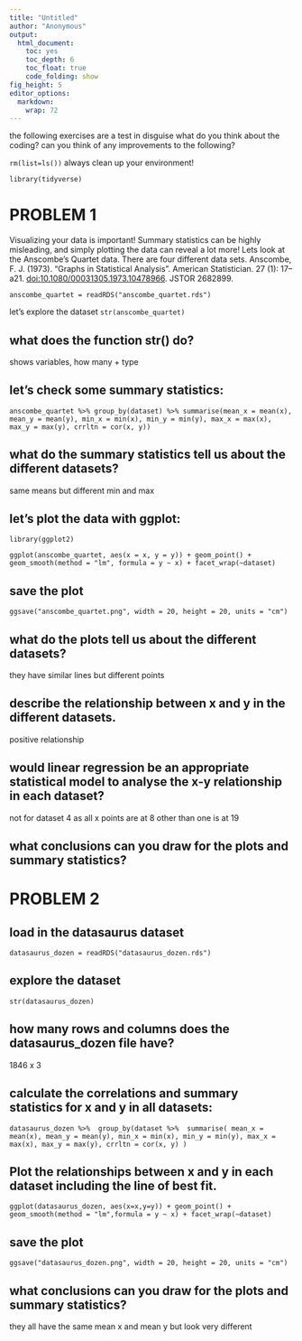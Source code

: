 ```yaml
---
title: "Untitled"
author: "Anonymous"
output: 
  html_document:
    toc: yes
    toc_depth: 6
    toc_float: true
    code_folding: show
fig_height: 5
editor_options: 
  markdown: 
    wrap: 72
---
```


the following exercises are a test in disguise what do you think about
the coding? can you think of any improvements to the following?

`rm(list=ls())` always clean up your environment!

`library(tidyverse)`

# PROBLEM 1

Visualizing your data is important! Summary statistics can be highly
misleading, and simply plotting the data can reveal a lot more! Lets
look at the Anscombe's Quartet data. There are four different data sets.
Anscombe, F. J. (1973). "Graphs in Statistical Analysis". American
Statistician. 27 (1): 17--a21. <doi:10.1080/00031305.1973.10478966>.
JSTOR 2682899.

`anscombe_quartet = readRDS("anscombe_quartet.rds")`

let's explore the dataset `str(anscombe_quartet)`

## what does the function str() do?

shows variables, how many + type

## let's check some summary statistics:

`anscombe_quartet %>% group_by(dataset) %>% summarise(mean_x = mean(x), mean_y = mean(y), min_x = min(x), min_y = min(y), max_x = max(x), max_y = max(y), crrltn = cor(x, y))`

## what do the summary statistics tell us about the different datasets?

same means but different min and max

## let's plot the data with ggplot:

`library(ggplot2)`

`ggplot(anscombe_quartet, aes(x = x, y = y)) + geom_point() + geom_smooth(method = "lm", formula = y ~ x) + facet_wrap(~dataset)`

## save the plot

`ggsave("anscombe_quartet.png", width = 20, height = 20, units = "cm")`

## what do the plots tell us about the different datasets?

they have similar lines but different points

## describe the relationship between x and y in the different datasets.

positive relationship

## would linear regression be an appropriate statistical model to analyse the x-y relationship in each dataset?

not for dataset 4 as all x points are at 8 other than one is at 19

## what conclusions can you draw for the plots and summary statistics?

# PROBLEM 2

## load in the datasaurus dataset

`datasaurus_dozen = readRDS("datasaurus_dozen.rds")`

## explore the dataset

`str(datasaurus_dozen)`

## how many rows and columns does the datasaurus_dozen file have?

1846 x 3

## calculate the correlations and summary statistics for x and y in all datasets:

`datasaurus_dozen %>%  group_by(dataset %>%  summarise( mean_x = mean(x), mean_y = mean(y), min_x = min(x), min_y = min(y), max_x = max(x), max_y = max(y), crrltn = cor(x, y) )`

## Plot the relationships between x and y in each dataset including the line of best fit.

`ggplot(datasaurus_dozen, aes(x=x,y=y)) + geom_point() + geom_smooth(method = "lm",formula = y ~ x) + facet_wrap(~dataset)`

## save the plot

`ggsave("datasaurus_dozen.png", width = 20, height = 20, units = "cm")`

## what conclusions can you draw for the plots and summary statistics?

they all have the same mean x and mean y but look very different
